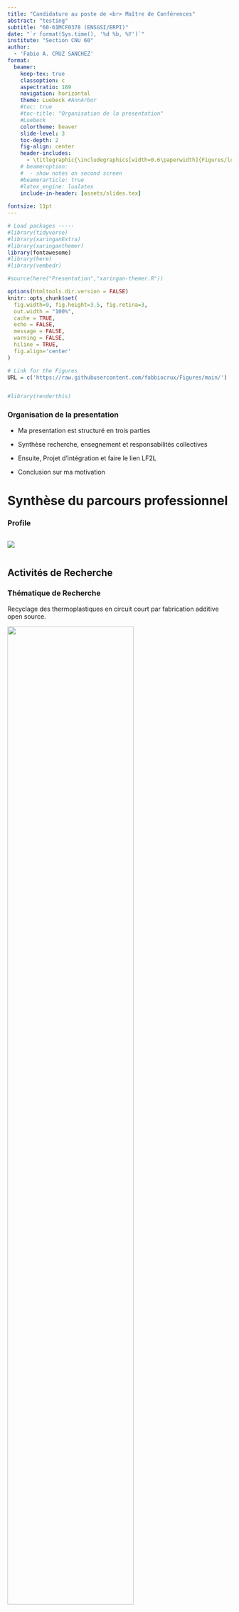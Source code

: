 ```yaml
---
title: "Candidature au poste de <br> Maître de Conférences"
abstract: "testing"
subtitle: "60-61MCF0378 (ENSGSI/ERPI)"  
date: "`r format(Sys.time(), '%d %b, %Y')`"
institute: "Section CNU 60"
author: 
  - 'Fabio A. CRUZ SANCHEZ'
format: 
  beamer: 
    keep-tex: true
    classoption: c
    aspectratio: 169
    navigation: horizontal
    theme: Luebeck #AnnArbor
    #toc: true
    #toc-title: "Organisation de la presentation"
    #Luebeck
    colortheme: beaver
    slide-level: 3
    toc-depth: 2
    fig-align: center
    header-includes:
      - \titlegraphic{\includegraphics[width=0.6\paperwidth]{Figures/logos/UL-ENSGSI-ERPI.png}}
    # beameroption: 
    #  - show notes on second screen
    #beamerarticle: true
    #latex_engine: lualatex
    include-in-header: [assets/slides.tex]
    
fontsize: 11pt  
---
```



```r
# Load packages -----
#library(tidyverse)
#library(xaringanExtra)
#library(xaringanthemer)
library(fontawesome)
#library(here)
#library(vembedr)

#source(here("Presentation","xaringan-themer.R"))

options(htmltools.dir.version = FALSE)
knitr::opts_chunk$set(
  fig.width=9, fig.height=3.5, fig.retina=3,
  out.width = "100%",
  cache = TRUE,
  echo = FALSE,
  message = FALSE, 
  warning = FALSE,
  hiline = TRUE,
  fig.align='center'
)

# Link for the Figures
URL = c('https://raw.githubusercontent.com/fabbiocrux/Figures/main/')


#library(renderthis)

```




### Organisation de la presentation {.plain}

\tableofcontents[hideallsubsections]


::: notes
- Ma presentation est structuré en trois parties

- Synthèse recherche, ensegnement et responsabilités collectives

- Ensuite, Projet d’intégration  et faire le lien LF2L

- Conclusion sur ma motivation


:::


# Synthèse du parcours professionnel

### Profile {.t}

\extrarowsep=-1.5pt
\begin{tabu} to \linewidth {>{\footnotesize}X[1,l]}
Fabio Cruz - 34 ans  \\
Ingénieur Mécanique | PhD en Génie des Systèmes Industriels \\
Qualifications CNU : 60 – 62 \\
Profil:  Génie Mécanique / Industriel\\
Langues: \includegraphics[width=50pt]{Figures/slides/Langues.jpg}


\end{tabu}




:::: {.columns}
::: {.column width="100%" align=center}
![](Figures/slides/Fabio-timeline-Parcours.jpg)
:::
::::





::: notes


:::


## Activités de Recherche 

### Thématique de Recherche {.t}
\small
Recyclage des thermoplastiques en circuit court par fabrication additive open source. 

![](Figures/slides/DRAM-01.png){width=75% fig-align="center"}

::: notes
:::


### Thématique de Recherche {.t}
\small
**Recyclage** des thermoplastiques en circuit court **par fabrication additive open source** 

![](Figures/slides/DRAM-02.png){width=75% fig-align="center"}


### Thématique de Recherche {.t}
\small
**Recyclage** des thermoplastiques en **circuit court par fabrication additive open source**

![](Figures/slides/DRAM-03.png){width=75% fig-align="center"}

### Thématique de Recherche {.t}
\small
**Recyclage des thermoplastiques en circuit court par fabrication additive open source** 

![](Figures/slides/DRAM-04.png){width=75% fig-align="center"}


### Thématique de Recherche {.t}
\small
**Recyclage des thermoplastiques en circuit court par fabrication additive open source** 

![](Figures/slides/DRAM-05.png){width=75% fig-align="center"}


### Thématique de Recherche {.t}

Recherche-action via un demonstrateur territorial en mode *living lab*.

![](Figures/INEDIT.jpg){width='70%' fig-align="center"}



### Bilan Production Scientifique

:::: {.columns}
::: {.column width="50%" align=top}
\scriptsize
**Quantitatif:**

- 9 articles ACL internationaux, 3 soumis  
- 6 conférences internationales 				
- 2 Chapiters soumis.
- 2 conférences nationales 
:::
::: {.column width="50%" align=top}
\scriptsize
**Scopus**: 

:::: {.columns}
::: {.column width="30%" align=top}
\scriptsize
- H6, 
- 11 Docs
- 449 Cit.
:::
::: {.column width="70%" align=top}
![](Figures/slides/Scopus.png)
:::
::::

:::
::::


. . .


\scriptsize

**Qualitatif:**

![](Figures/slides/Partners.png){width=80% fig-align="center"}



### Participation au montage et à la redaction des projets

![](Figures/slides/Fabio-timeline-Projects.jpg){width='90%' fig-align='center'}




## Activités d'Enseignement

### Synthèse des activités d’Enseignement

:::: {.columns}
::: {.column width="50%" align=center}
![](figures/fig-sankey-1.pdf)
:::

::: {.column width="50%" align=center}
\small
- Enseignements depuis 2017 : **387 h**

- **ENSGSI:** Pole Conception et Innovation
  - Module Recherche, Developpement et Innovation
  
- **IUT Charlemagne:** LP Animateur Facilitateur de Tiers-Lieux Éco-Responsables (AFTER)
  - Création de 2 modules 
:::
::::


### Module de Formation Mis en oeuvre {.t}

**CI15 Recherche, Developpement et Innovation** \hfill (2017 - ...)

:::: {.columns}
::: {.column width="50%" align=center}

\scriptsize

- Faire le lien entre la **démarche scientifique et leur sujet de stage!**, pour qu'ils deviennent force de proposition en s'appuyant sur la recherche. 

:::
::: {.column width="50%" align=center}
\scriptsize
- Niveau BAC+5: ENSGSI 3AI, Master M2 IDEAS & IUVTT
:::
::::

![](figures/slides/Ensegnement-CI15.jpg)

:::: {.columns}
::: {.column width="50%" align=top}

\footnotesize

- **Support Numérique Pédagogique**

![](figures/slides/CI15-web.png){width=100px fig-align='center'}

https://ci15.netlify.app/

:::
::: {.column width="50%" align=top}
\footnotesize

- **Sciences de données $\rightarrow$ Réproductibilité**

![](figures/slides/Rlogo.png){width=120px fig-align='center'}

:::
::::






### Recherche $\rightarrow$ Pédagogie: Modules LP AFTER



\scriptsize

- Maîtriser et s’approprier les notions clés du recyclage
- Impliquer les étudiants dans une démarche de construction pédagogique


![](figures/slides/Ensegnement-AFTER.jpg){width=90%}

\normalsize


## responsabilités collectives et Valorisation


#### Vie du Laboratoire

\scriptsize

- Support au LF2L | Labelisation
- GT Numerique
- Montage de projets de recherche (EU, Nationaux)
- Reseaux: GRD MACS - Soutenabilité | DfAM (UK)

#### Vie de l'Ecole

\scriptsize

- Animation de séances de prototypage
- Journées Portes Ouvertes 
- 'Coup de Coeur' de **Trophées francophones des Campus Responsables 2023** - Utopies - Min. Trans. Ecol / Ens. Sup. et Rech.

#### Vulgarisation scientifique

\scriptsize
- Gagnant à la finale régionale de «*Ma thèse en 180 secondes*» 
- Foire internationale de Nancy - Green Fablab depuis 2018
- Conferences grand public au LF2L




# Proposition d'intégration
## l'ENSGSI et l'ERPI {.t}



:::: {.columns}
::: {.column width="50%" align=top}
Ma proposition pour l'ENSGSI:
\vspace{1cm}

**Génie de l'Innovation Soutenable  et Responsable**
<!-- - Ingénieurs généralistes multi-sectorielles. -->

<!-- - Génie industriel $\rightarrow$ Ingénierie de l’Innovation. -->

<!-- - Envergure internationale -->

:::
::: {.column width="50%" align=top }
 
Ma proposition pour l'ERPI:

\vspace{1cm}
**Mieux comprendre les systèmes socio-techniques de recyclage distribuée en milieu urbain supportes par l'Open hardware**


\vfill
:::
::::
\large



\normalsize 

## Projet de Recherche {.t}

:::: {.columns}
::: {.column width="60%" }

![](Figures/slides/ERC.png){width=80% fig-align='center'}
:::

::: {.column width="40%"  }

![](Figures/slides/Projet-ERPI.png)

:::
::::




:::notes
- Thèmes de recherche:
  - Aide à la conception en amont
  - Acceptabilité du produit, du processus et de la filière

* Nouveaux démonstrateurs et protocoles expérimentaux Open Source

* Recherche fondamental vers Recherche-action en mode Living Lab

* (E)valuation Multi-acteurs et Multi-echelle

:::


### Projet de Recherche {.t}

:::: {.columns}
::: {.column width="60%" }

![](Figures/slides/ERC.png){width=80% fig-align='center'}



\footnotesize

- Plastiques
  - Projet ANR 'Green Local 3D' - 2022-2026 | k€ 476
  
- WEEE
  - Projet LUE WEEEMET  - 2022-2024 | k€ 149

:::

::: {.column width="40%"  }

![](Figures/slides/Projet-ERPI.png)

:::
::::



## Projet Pedagogique
### Ma vision de la pédagogique 


Développer des les conditions pour que l’élève :

- S’approprie et matérialise les connaissances en faisant par lui-même.

- Développer des situations pédagogiques en mode *agile* et *active* en lien avec l'Open hardware et des communautés externes.

- Faire le lien entre les enjeux sociétaux du développement durable et le parcours Ingénieur au niveau de la formation et de l'intégration professionnelle.



### Proposition d'Integration

![](Figures/slides/Ensegnement-Integration-01.jpg)


### Proposition d'Integration

![](Figures/slides/Ensegnement-Integration-02.jpg)


### Proposition d'Integration

![](Figures/slides/Ensegnement-Integration-03.jpg)


REC:

- **C7**:  Promouvoir et mettre en oeuvre les principes de développement durable et de la responsabilité sociétale



# Conclusion

Mon apport pour :

- **la Recherche**

  - Apporter mes competences pour une plus grande compréhension des **leviers socio-techniques** vers la soutenabilité de l'industrie.
 

- **la Pédagogie**

  - Valoriser la connaissance scientifique au travers de l'expérimentation au service du développement durable par l'Innovation.

- **le Collectif**

  - Participer aux projets industriels et pédagogiques, la vie de l’école et du laboratoire.


### Merci beaucoup de votre attention


#### A disposition pour vos questions. 






### Example en cours: TP Age du Faire et du DIY \hfill 2AP ENSGSI

Transfer projeT EU H2020 INEDIT - Dec 2022.

:::: {.columns}
::: {.column width="60%" }



**Idéation via VR:**

![](Figures/slides/Age-faire.jpg){width=50% fig-align='center'}

:::

::: {.column width="40%"  }

**Matérialisation récyclé:**

![](Figures/slides/Age-faire-1.png){width=100% fig-align='center'}
 

:::
::::


